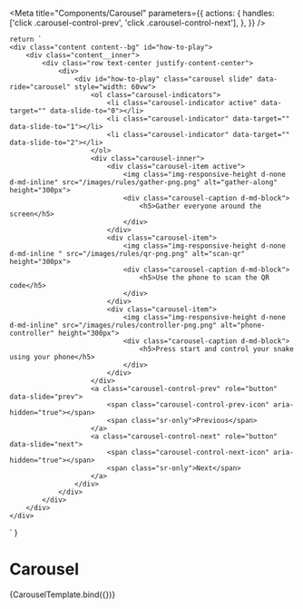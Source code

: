 
<Meta
    title="Components/Carousel"
    parameters={{
    actions: {
      handles: ['click .carousel-control-prev', 'click .carousel-control-next'],
    },
  }}
/>

    return `
    <div class="content content--bg" id="how-to-play">
        <div class="content__inner">
            <div class="row text-center justify-content-center">
                <div>
                    <div id="how-to-play" class="carousel slide" data-ride="carousel" style="width: 60vw">
                        <ol class="carousel-indicators">
                            <li class="carousel-indicator active" data-target="" data-slide-to="0"></li>
                            <li class="carousel-indicator" data-target="" data-slide-to="1"></li>
                            <li class="carousel-indicator" data-target="" data-slide-to="2"></li>
                        </ol>
                        <div class="carousel-inner">
                            <div class="carousel-item active">
                                <img class="img-responsive-height d-none d-md-inline" src="/images/rules/gather-png.png" alt="gather-along" height="300px">
                                <div class="carousel-caption d-md-block">
                                    <h5>Gather everyone around the screen</h5>
                                </div>
                            </div>
                            <div class="carousel-item">
                                <img class="img-responsive-height d-none d-md-inline " src="/images/rules/qr-png.png" alt="scan-qr" height="300px">
                                <div class="carousel-caption d-md-block">
                                    <h5>Use the phone to scan the QR code</h5>
                                </div>
                            </div>
                            <div class="carousel-item">
                                <img class="img-responsive-height d-none d-md-inline" src="/images/rules/controller-png.png" alt="phone-controller" height="300px">
                                <div class="carousel-caption d-md-block">
                                    <h5>Press start and control your snake using your phone</h5>
                                </div>
                            </div>
                        </div>
                        <a class="carousel-control-prev" role="button" data-slide="prev">
                            <span class="carousel-control-prev-icon" aria-hidden="true"></span>
                            <span class="sr-only">Previous</span>
                        </a>
                        <a class="carousel-control-next" role="button" data-slide="next">
                            <span class="carousel-control-next-icon" aria-hidden="true"></span>
                            <span class="sr-only">Next</span>
                        </a>
                    </div>
                </div>
            </div>
        </div>
    </div>
<script src="js/app-main.js"></script>
`
}

# Carousel

<Canvas>
    <Story name="Carousel">
        {CarouselTemplate.bind({})}
    </Story>
</Canvas>

